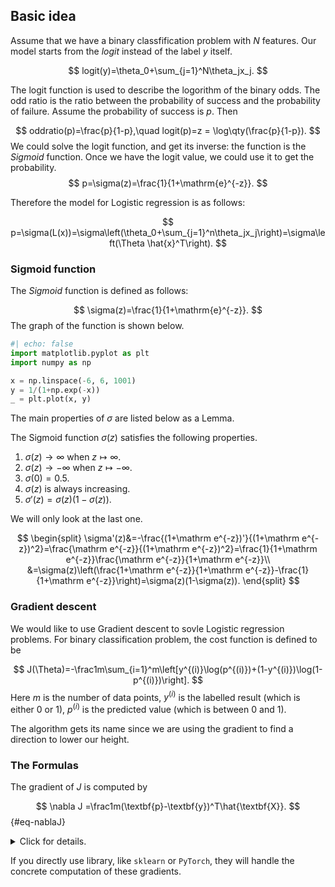 


## Basic idea

Assume that we have a binary classfification problem with $N$ features. Our model starts from the *logit* instead of the label $y$ itself.

$$
logit(y)=\theta_0+\sum_{j=1}^N\theta_jx_j.
$$

The logit function is used to describe the logorithm of the binary odds. The odd ratio is the ratio between the probability of success and the probability of failure. Assume the probability of success is $p$. Then 

$$
oddratio(p)=\frac{p}{1-p},\quad logit(p)=z = \log\qty(\frac{p}{1-p}).
$$
We could solve the logit function, and get its inverse: the function is the *Sigmoid* function. Once we have the logit value, we could use it to get the probability. 
$$
p=\sigma(z)=\frac{1}{1+\mathrm{e}^{-z}}.
$$
<!-- 
The Logsitic regression is used to predict the probability of a data point belonging to a specific class. It is based on linear regression. The major difference is that logistic regreesion will have an activation function $\sigma$ at the final stage to change the predicted values of the linear regression to the values that indicate classes. In the case of binary classification, the outcome of $\sigma$ will be between $0$ and $1$, which is related to the two classes respectively. In this case, the number is interepted as the probability of the data to be in one of the specific class. -->



Therefore the model for Logistic regression is as follows:

$$
p=\sigma(L(x))=\sigma\left(\theta_0+\sum_{j=1}^n\theta_jx_j\right)=\sigma\left(\Theta \hat{x}^T\right).
$$

<!-- In most cases, this activation function is chosen to be the Sigmoid funciton. -->

### Sigmoid function

The *Sigmoid* function is defined as follows:

$$
\sigma(z)=\frac{1}{1+\mathrm{e}^{-z}}.
$$
The graph of the function is shown below.



```python
#| echo: false
import matplotlib.pyplot as plt
import numpy as np

x = np.linspace(-6, 6, 1001)
y = 1/(1+np.exp(-x))
_ = plt.plot(x, y)
```


The main properties of $\sigma$ are listed below as a Lemma.


::: {#lem-sig}

The Sigmoid function $\sigma(z)$ satisfies the following properties.

1. $\sigma(z)\rightarrow \infty$ when $z\mapsto \infty$.
2. $\sigma(z)\rightarrow -\infty$ when $z\mapsto -\infty$.
3. $\sigma(0)=0.5$.
4. $\sigma(z)$ is always increasing.
5. $\sigma'(z)=\sigma(z)(1-\sigma(z))$.

:::



::: {.solution}
We will only look at the last one.

$$
\begin{split}
\sigma'(z)&=-\frac{(1+\mathrm e^{-z})'}{(1+\mathrm e^{-z})^2}=\frac{\mathrm e^{-z}}{(1+\mathrm e^{-z})^2}=\frac{1}{1+\mathrm e^{-z}}\frac{\mathrm e^{-z}}{1+\mathrm e^{-z}}\\
&=\sigma(z)\left(\frac{1+\mathrm e^{-z}}{1+\mathrm e^{-z}}-\frac{1}{1+\mathrm e^{-z}}\right)=\sigma(z)(1-\sigma(z)).
\end{split}
$$
:::



### Gradient descent
<!-- Assume that we would like to minimize a function $J(\Theta)$, where this $\Theta$ is an $N$-dim vector. Geometricly, we could treat $J$ as a height function, and it tells us the height of the mountain. Then to minimize $J$ is the same thing as to find the lowest point. One idea is to move towards the lowest point step by step. During each step we only need to lower our current height. After several steps we will be around the lowest point.

The geometric meaning of $\nabla J$ is the direction that $J$ increase the most. Therefore the opposite direction is the one we want to move in. The formula to update $x$ is 

$$
\Theta_{\text{new}} = \Theta_{\text{old}}-\alpha \nabla J(\Theta_{\text{old}}),
$$
where $\alpha$ is called the *learning rate* which controls how fast you want to learn. Usually if $\alpha$ is small, the learning tends to be slow and stble, and when $\alpha$ is big, the learning tends to be fast and unstable. -->

<!-- In machine learning, in most cases we would like to formulate the problem in terms of finding the lowest point of a *cost function* $J(\Theta)$.  -->

We would like to use Gradient descent to sovle Logistic regression problems. For binary classification problem, the cost function is defined to be

$$
J(\Theta)=-\frac1m\sum_{i=1}^m\left[y^{(i)}\log(p^{(i)})+(1-y^{(i)})\log(1-p^{(i)})\right].
$$
Here $m$ is the number of data points, $y^{(i)}$ is the labelled result (which is either $0$ or $1$), $p^{(i)}$ is the predicted value (which is between $0$ and $1$). 

::: {.callout-note}
The algorithm gets its name since we are using the gradient to find a direction to lower our height. 
:::


### The Formulas


::: {#thm-reggrad}
The gradient of $J$ is computed by

$$
\nabla J =\frac1m(\textbf{p}-\textbf{y})^T\hat{\textbf{X}}.
$$ {#eq-nablaJ}
:::


<details>
<summary>Click for details.</summary>

::: {.proof}


The formula is an application of the chain rule for the multivariable functions.

$$
\begin{split}
\dfrac{\partial p}{\partial \theta_k}&=\dfrac{\partial}{\partial \theta_k}\sigma\left(\theta_0+\sum_{j=1}^n\theta_jx_j\right)=\dfrac{\partial}{\partial \theta_k}\sigma(L(\Theta))\\
&=\sigma(L)(1-\sigma(L))\dfrac{\partial}{\partial \theta_k}\left(\theta_0+\sum_{j=1}^n\theta_jx_j\right)\\
&=\begin{cases}
p(1-p)&\text{ if }k=0,\\
p(1-p)x_k&\text{ otherwise}.
\end{cases}
\end{split}
$$
Then 

$$
\nabla p = \left(\frac{\partial p}{\partial\theta_0},\ldots,\frac{\partial p}{\partial\theta_n}\right) = p(1-p)\hat{x}.
$$

Then 

$$
\nabla \log(p) = \frac{\nabla p}p =\frac{p(1-p)\hat{x}}{p}=(1-p)\hat{x}.
$$

$$
\nabla \log(1-p) = \frac{-\nabla p}{1-p} =-\frac{p(1-p)\hat{x}}{1-p}=-p\hat{x}.
$$

Then 

$$
\begin{split}
\nabla J& = -\frac1m\sum_{i=1}^m\left[y^{(i)}\nabla \log(p^{(i)})+(1-y^{(i)})\nabla \log(1-p^{(i)})\right]\\
&=-\frac1m\sum_{i=1}^m\left[y^{(i)}(1-p^{(i)})\hat{x}^{(i)}+(1-y^{(i)})(-p^{(i)}\hat{x}^{(i)})\right]\\
&=-\frac1m\sum_{i=1}^m\left[(y^{(i)}-p^{(i)})\hat{x}^{(i)}\right].
\end{split}
$$

We write $\hat{x}^{(i)}$ as row vectors, and stack all these row vectors vertically. What we get is a matrix $\hat{\textbf X}$ of the size $m\times (1+n)$. We stack all $y^{(i)}$ (resp. $p^{(i)}$) vectically to get the $m$-dim column vector $\textbf y$ (resp. $\textbf p$). 

Using this notation, the previous formula becomes


$$
\nabla J =\frac1m(\textbf{p}-\textbf{y})^T\hat{\textbf{X}}.
$$

After the gradient can be computed, we can start to use the gradient descent method. Note that, although $\Theta$ are not explicitly presented in the formula of $\nabla J$, this is used to modify $\Theta$:

$$
\Theta_{s+1} = \Theta_s - \alpha\nabla J.
$$

:::
</details>


::: {.callout-note}
If you directly use library, like `sklearn` or `PyTorch`, they will handle the concrete computation of these gradients.
:::

